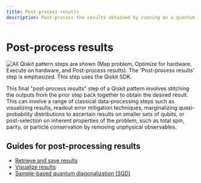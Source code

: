 ```yaml
---
title: Post-process results
description: Post-process the results obtained by running on a quantum computer.
---
```


# Post-process results

![All Qiskit pattern steps are shown (Map problem, Optimize for hardware, Execute on hardware, and Post-process results). The 'Post-process results' step is emphasized.  This step uses the Qiskit SDK.](/images/qiskit-patterns/post-process-results.svg)

This final "post-process results" step of a Qiskit pattern involves stitching the outputs from
the prior step back together to obtain the desired result. This can involve a range of classical
data-processing steps such as visualizing results, readout error mitigation techniques, marginalizing
quasi-probability distributions to ascertain results on smaller sets of qubits, or post-selection on inherent
properties of the problem, such as total spin, parity, or particle conservation by removing
unphysical observables.

## Guides for post-processing results
* [Retrieve and save results](./save-jobs)
* [Visualize results](./visualize-results)
* [Sample-based quantum diagonalization (SQD)](./sqd-intro)
